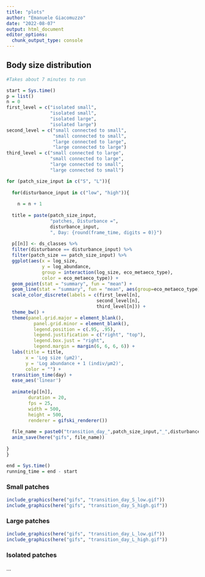 ```yaml
---
title: "plots"
author: "Emanuele Giacomuzzo"
date: "2022-08-07"
output: html_document
editor_options: 
  chunk_output_type: console
---
```


## Body size distribution {.tabset .tabset-dropdown}

```r
#Takes about 7 minutes to run 

start = Sys.time()
p = list()
n = 0
first_level = c("isolated small", 
                "isolated small", 
                "isolated large", 
                "isolated large")
second_level = c("small connected to small", 
                 "small connected to small", 
                 "large connected to large", 
                 "large connected to large")
third_level = c("small connected to large", 
                "small connected to large", 
                "large connected to small", 
                "large connected to small")

for (patch_size_input in c("S", "L")){
  
  for(disturbance_input in c("low", "high")){
  
    n = n + 1
      
  title = paste(patch_size_input,
                "patches, Disturbance =", 
                disturbance_input, 
                ", Day: {round(frame_time, digits = 0)}")
  
  p[[n]] <- ds_classes %>%
  filter(disturbance == disturbance_input) %>%
  filter(patch_size == patch_size_input) %>%
  ggplot(aes(x = log_size,
             y = log_abundance,
             group = interaction(log_size, eco_metaeco_type),
             color = eco_metaeco_type)) +
  geom_point(stat = "summary", fun = "mean") +
  geom_line(stat = "summary", fun = "mean", aes(group=eco_metaeco_type)) +
  scale_color_discrete(labels = c(first_level[n], 
                                 second_level[n],
                                 third_level[n])) +
  theme_bw() +
  theme(panel.grid.major = element_blank(), 
          panel.grid.minor = element_blank(),
          legend.position = c(.95, .95),
          legend.justification = c("right", "top"),
          legend.box.just = "right",
          legend.margin = margin(6, 6, 6, 6)) +
  labs(title = title,
       x = 'Log size (μm2)', 
       y = 'Log abundance + 1 (indiv/μm2)',
       color = "") +
  transition_time(day) +
  ease_aes('linear')
  
  animate(p[[n]], 
        duration = 20,
        fps = 25, 
        width = 500, 
        height = 500, 
        renderer = gifski_renderer())
  
  file_name = paste0("transition_day_",patch_size_input,"_",disturbance_input,".gif")
  anim_save(here("gifs", file_name))
  
}
}

end = Sys.time()
running_time = end - start
```

### Small patches

```r
include_graphics(here("gifs", "transition_day_S_low.gif"))
include_graphics(here("gifs", "transition_day_S_high.gif"))
```

### Large patches

```r
include_graphics(here("gifs", "transition_day_L_low.gif"))
include_graphics(here("gifs", "transition_day_L_high.gif"))
```

### Isolated patches

...